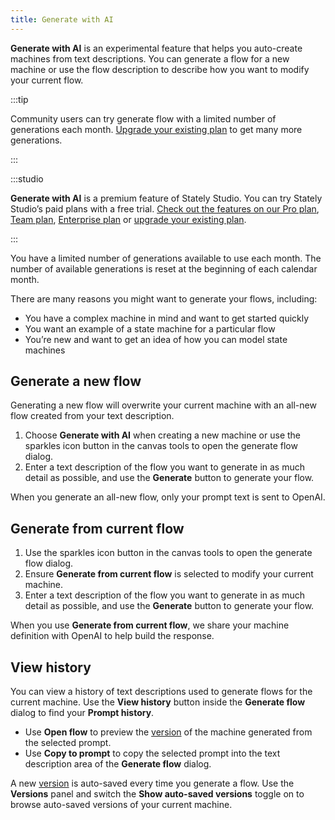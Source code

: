 ```yaml
---
title: Generate with AI
---
```


**Generate with AI** is an experimental feature that helps you auto-create machines from text descriptions. You can generate a flow for a new machine or use the flow description to describe how you want to modify your current flow.

:::tip

Community users can try generate flow with a limited number of generations each month. [Upgrade your existing plan](https://stately.ai/registry/billing) to get many more generations.

:::

:::studio

**Generate with AI** is a premium feature of Stately Studio. You can try Stately Studio’s paid plans with a free trial. [Check out the features on our Pro plan](studio-pro-plan.mdx), [Team plan](studio-team-plan.mdx), [Enterprise plan](studio-enterprise-plan.mdx) or [upgrade your existing plan](https://stately.ai/registry/billing).

:::

You have a limited number of generations available to use each month. The number of available generations is reset at the beginning of each calendar month.

There are many reasons you might want to generate your flows, including:

- You have a complex machine in mind and want to get started quickly
- You want an example of a state machine for a particular flow
- You’re new and want to get an idea of how you can model state machines

<YouTube id="wjZE39wCZXo" />

## Generate a new flow

Generating a new flow will overwrite your current machine with an all-new flow created from your text description.

1. Choose <Sparkles size={18} /> **Generate with AI** when creating a new machine or use the <Sparkles size={18} /> sparkles icon button in the canvas tools to open the generate flow dialog.
2. Enter a text description of the flow you want to generate in as much detail as possible, and use the **Generate** button to generate your flow.

When you generate an all-new flow, only your prompt text is sent to OpenAI.

## Generate from current flow

1. Use the <Sparkles size={18} /> sparkles icon button in the canvas tools to open the generate flow dialog.
2. Ensure **Generate from current flow** is selected to modify your current machine.
3. Enter a text description of the flow you want to generate in as much detail as possible, and use the **Generate** button to generate your flow.

When you use **Generate from current flow**, we share your machine definition with OpenAI to help build the response.

## View history

You can view a history of text descriptions used to generate flows for the current machine. Use the **View history** button inside the **Generate flow** dialog to find your **Prompt history**.

- Use **Open flow** to preview the [version](versions.mdx) of the machine generated from the selected prompt.
- Use **Copy to prompt** to copy the selected prompt into the text description area of the **Generate flow** dialog.

A new [version](versions.mdx) is auto-saved every time you generate a flow. Use the <History size={18} /> **Versions** panel and switch the **Show auto-saved versions** toggle on to browse auto-saved versions of your current machine.